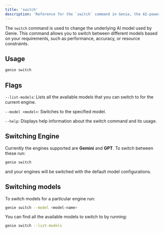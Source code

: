 ```yaml
---
title: 'switch'
description: 'Reference for the `switch` command in Genie, the AI-powered CLI companion.'
---
```


The `switch` command is used to change the underlying AI model used by Genie. This command allows you to switch between different models based on your requirements, such as performance, accuracy, or resource constraints.

## Usage

```bash
genie switch
```

## Flags

`--list-models`: Lists all the available models that you can switch to for the current engine.

`--model <model>`: Switches to the specified model.

`--help`: Displays help information about the switch command and its usage.


## Switching Engine 

Currently the engines supported are **Gemini** and **GPT**. To switch between these run:

```bash
genie switch
```

and your engines will be switched with the default model configurations.

## Switching models

To switch models for a particular engine run:

```bash
genie switch --model <model-name>
```

You can find all the available models to switch to by running:

```bash
genie switch --list-models
```
